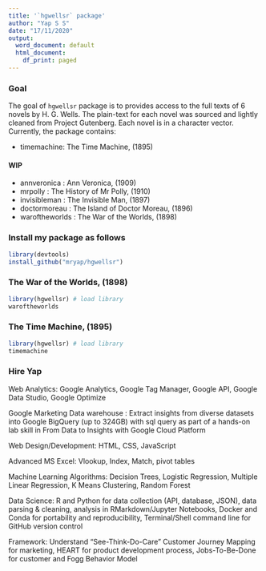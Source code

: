 ```yaml
---
title: '`hgwellsr` package'
author: "Yap S S"
date: "17/11/2020"
output:
  word_document: default
  html_document:
    df_print: paged
---
```


### Goal
The goal of `hgwellsr` package is to provides access to the full texts of 6 novels by H. G. Wells. The plain-text for each novel was sourced and lightly cleaned from Project Gutenberg. Each novel is in a character vector. Currently, the package contains: 

- timemachine: The Time Machine, (1895) 

#### WIP
- annveronica : Ann Veronica, (1909) 
- mrpolly : The History of Mr Polly, (1910) 
- invisibleman : The Invisible Man, (1897) 
- doctormoreau : The Island of Doctor Moreau, (1896) 
- waroftheworlds : The War of the Worlds, (1898) 

### Install my package as follows
```r
library(devtools)
install_github("mryap/hgwellsr")
```


### The War of the Worlds, (1898)
```r
library(hgwellsr) # load library
waroftheworlds
```

### The Time Machine, (1895) 
```r
library(hgwellsr) # load library
timemachine
```
### Hire Yap

Web Analytics: Google Analytics, Google Tag Manager, Google API, Google Data Studio, Google Optimize

Google Marketing Data warehouse : Extract insights from diverse datasets into Google BigQuery (up to 324GB) with sql query as part of a hands-on lab skill in From Data to Insights with Google Cloud Platform

Web Design/Development: HTML, CSS, JavaScript

Advanced MS Excel: Vlookup, Index, Match, pivot tables

Machine Learning Algorithms: Decision Trees, Logistic Regression, Multiple Linear Regression, K Means Clustering, Random Forest

Data Science: R and Python for data collection (API, database, JSON), data parsing & cleaning, analysis in RMarkdown/Jupyter Notebooks, Docker and Conda for portability and reproducibility, Terminal/Shell command line for GitHub version control 

Framework: Understand "See-Think-Do-Care" Customer Journey Mapping for marketing, HEART for product development process, Jobs-To-Be-Done for customer and Fogg Behavior Model
